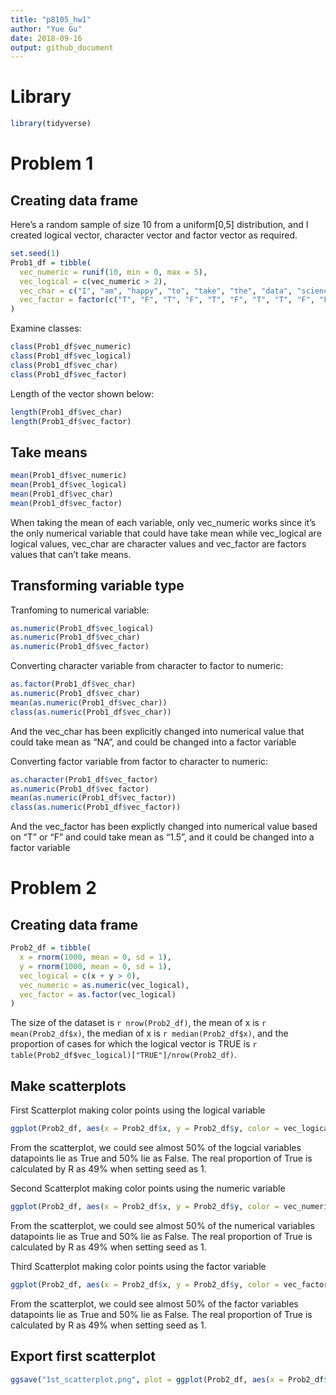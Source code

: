 ```yaml
---
title: "p8105_hw1"
author: "Yue Gu"
date: 2018-09-16
output: github_document
---
```



# Library
```r
library(tidyverse)
```

# Problem 1

## Creating data frame
Here's a random sample of size 10 from a uniform[0,5] distribution,
and I created logical vector, character vector and factor vector as required.


```r
set.seed(1)
Prob1_df = tibble(
  vec_numeric = runif(10, min = 0, max = 5),
  vec_logical = c(vec_numeric > 2),
  vec_char = c("I", "am", "happy", "to", "take", "the", "data", "science", "course", "today"),
  vec_factor = factor(c("T", "F", "T", "F", "T", "F", "T", "T", "F", "F"))
)
```


Examine classes:
```r
class(Prob1_df$vec_numeric)
class(Prob1_df$vec_logical)
class(Prob1_df$vec_char)
class(Prob1_df$vec_factor)
```

Length of the vector shown below:
```r
length(Prob1_df$vec_char)
length(Prob1_df$vec_factor)
```


## Take means
```r
mean(Prob1_df$vec_numeric)
mean(Prob1_df$vec_logical)
mean(Prob1_df$vec_char)
mean(Prob1_df$vec_factor)
```
When taking the mean of each variable, only vec_numeric works since it's the only numerical variable that could have take mean while vec_logical are logical values, vec_char are character values and vec_factor are factors values that can't take means.


## Transforming variable type

Tranfoming to numerical variable:
```r
as.numeric(Prob1_df$vec_logical)
as.numeric(Prob1_df$vec_char)
as.numeric(Prob1_df$vec_factor)
```

Converting character variable from character to factor to numeric:
```r
as.factor(Prob1_df$vec_char)
as.numeric(Prob1_df$vec_char)
mean(as.numeric(Prob1_df$vec_char))
class(as.numeric(Prob1_df$vec_char))
```
And the vec_char has been explicitly changed into numerical value that could take mean as "NA", and could be changed into a factor variable

Converting factor variable from factor to character to numeric:
```r
as.character(Prob1_df$vec_factor)
as.numeric(Prob1_df$vec_factor)
mean(as.numeric(Prob1_df$vec_factor))
class(as.numeric(Prob1_df$vec_factor))
```
And the vec_factor has been explictly changed into numerical value based on "T" or "F" and could take mean as "1.5", and it could be changed into a factor variable


# Problem 2

## Creating data frame
```r
Prob2_df = tibble(
  x = rnorm(1000, mean = 0, sd = 1),
  y = rnorm(1000, mean = 0, sd = 1),
  vec_logical = c(x + y > 0),
  vec_numeric = as.numeric(vec_logical),
  vec_factor = as.factor(vec_logical)
)
```

The size of the dataset is `r nrow(Prob2_df)`, the mean of x is `r mean(Prob2_df$x)`, the median of x is `r median(Prob2_df$x)`, and the proportion of cases for which the logical vector is TRUE is `r table(Prob2_df$vec_logical)["TRUE"]/nrow(Prob2_df)`.

## Make scatterplots

First Scatterplot making color points using the logical variable
```r
ggplot(Prob2_df, aes(x = Prob2_df$x, y = Prob2_df$y, color = vec_logical)) + geom_point()
```
From the scatterplot, we could see almost 50% of the logcial variables datapoints lie as True and 50% lie as False. The real proportion of True is calculated by R as 49% when setting seed as 1.

Second Scatterplot making color points using the numeric variable
```r
ggplot(Prob2_df, aes(x = Prob2_df$x, y = Prob2_df$y, color = vec_numeric)) + geom_point()
```
From the scatterplot, we could see almost 50% of the numerical variables datapoints lie as True and 50% lie as False. The real proportion of True is calculated by R as 49% when setting seed as 1.


Third Scatterplot making color points using the factor variable
```r
ggplot(Prob2_df, aes(x = Prob2_df$x, y = Prob2_df$y, color = vec_factor)) + geom_point()
```
From the scatterplot, we could see almost 50% of the factor variables datapoints lie as True and 50% lie as False. The real proportion of True is calculated by R as 49% when setting seed as 1.


## Export first scatterplot
```r
ggsave("1st_scatterplot.png", plot = ggplot(Prob2_df, aes(x = Prob2_df$x, y = Prob2_df$y, color = vec_logical)) + geom_point())
```






